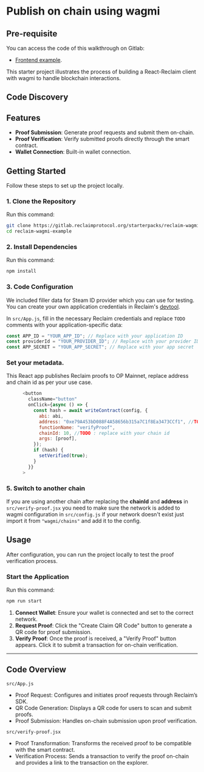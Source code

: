 
# Publish on chain using wagmi

## Pre-requisite

You can access the code of this walkthrough on Gitlab:

- [Frontend example](https://gitlab.reclaimprotocol.org/starterpacks/reclaim-wagmi-example).

This starter project illustrates the process of building a React-Reclaim client with wagmi to handle blockchain interactions.

## Code Discovery

<Steps>

## Features

- **Proof Submission**: Generate proof requests and submit them on-chain.
- **Proof Verification**: Verify submitted proofs directly through the smart contract.
- **Wallet Connection**: Built-in wallet connection.

## Getting Started

Follow these steps to set up the project locally.

### 1. Clone the Repository

Run this command:

```bash
git clone https://gitlab.reclaimprotocol.org/starterpacks/reclaim-wagmi-example.git
cd reclaim-wagmi-example
```

### 2. Install Dependencies

Run this command:

```bash
npm install
```

### 3. Code Configuration

We included filler data for Steam ID provider which you can use for testing. You can create your own application credentials in Reclaim's [devtool](https://dev.reclaimprotocol.org/).

In `src/App.js`, fill in the necessary Reclaim credentials and replace `TODO` comments with your application-specific data:

```javascript
const APP_ID = "YOUR_APP_ID"; // Replace with your application ID
const providerId = "YOUR_PROVIDER_ID"; // Replace with your provider ID
const APP_SECRET = "YOUR_APP_SECRET"; // Replace with your app secret
```

### Set your metadata.

This React app publishes Reclaim proofs to OP Mainnet, replace address and chain id as per your use case.

```js copy showLineNumbers {6,8}
      <button
        className="button"
        onClick={async () => {
          const hash = await writeContract(config, {
            abi: abi,
            address: "0xe79A453bD088F4A58656b315a7C1f8Ea3473CCf1", //TODO : replace with your contract's address
            functionName: "verifyProof",
            chainId: 10, //TODO : replace with your chain id
            args: [proof],
          });
          if (hash) {
            setVerified(true);
          }
        }}
      >
```

### 5. Switch to another chain

If you are using another chain after replacing the **chainId** and **address** in `src/verify-proof.jsx` you need to make sure the network is added to wagmi configuration in `src/config.js` if your network doesn't exist just import it from `"wagmi/chains"` and add it to the config.

## Usage

After configuration, you can run the project locally to test the proof verification process.

### Start the Application

Run this command:

```bash
npm run start
```

1. **Connect Wallet**: Ensure your wallet is connected and set to the correct network.
2. **Request Proof**: Click the "Create Claim QR Code" button to generate a QR code for proof submission.
3. **Verify Proof**: Once the proof is received, a "Verify Proof" button appears. Click it to submit a transaction for on-chain verification.

---

## Code Overview

`src/App.js`

- Proof Request: Configures and initiates proof requests through Reclaim’s SDK.
- QR Code Generation: Displays a QR code for users to scan and submit proofs.
- Proof Submission: Handles on-chain submission upon proof verification.

`src/verify-proof.jsx`

- Proof Transformation: Transforms the received proof to be compatible with the smart contract.
- Verification Process: Sends a transaction to verify the proof on-chain and provides a link to the transaction on the explorer.

</Steps>
